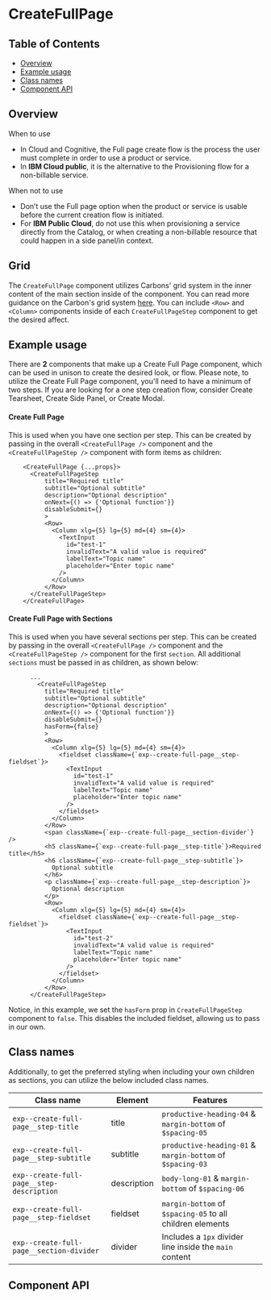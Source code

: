 
# CreateFullPage

## Table of Contents

- [Overview](#overview)
- [Example usage](#example-usage)
- [Class names](#class-names)
- [Component API](#component-api)

## Overview

When to use

- In Cloud and Cognitive, the Full page create flow is the process the user must
  complete in order to use a product or service.
- In **IBM Cloud public**, it is the alternative to the Provisioning flow for a
  non-billable service.

When not to use

- Don’t use the Full page option when the product or service is usable before
  the current creation flow is initiated.
- For **IBM Public Cloud**, do not use this when provisioning a service directly
  from the Catalog, or when creating a non-billable resource that could happen
  in a side panel/in context.

## Grid

The `CreateFullPage` component utilizes Carbons' grid system in the inner
content of the main section inside of the component. You can read more guidance
on the Carbon's grid system
[here](https://www.carbondesignsystem.com/guidelines/2x-grid/overview). You can
include `<Row>` and `<Column>` components inside of each `CreateFullPageStep`
component to get the desired affect.

## Example usage

There are **2** components that make up a Create Full Page component, which can
be used in unison to create the desired look, or flow. Please note, to utilize
the Create Full Page component, you'll need to have a minimum of two steps. If
you are looking for a one step creation flow, consider Create Tearsheet, Create
Side Panel, or Create Modal.

#### Create Full Page

This is used when you have one section per step. This can be created by passing
in the overall `<CreateFullPage />` component and the `<CreateFullPageStep />`
component with form items as children:

```
    <CreateFullPage {...props}>
      <CreateFullPageStep
          title="Required title"
          subtitle="Optional subtitle"
          description="Optional description"
          onNext={() => {'Optional function'}}
          disableSubmit={}
          >
          <Row>
            <Column xlg={5} lg={5} md={4} sm={4}>
              <TextInput
                id="test-1"
                invalidText="A valid value is required"
                labelText="Topic name"
                placeholder="Enter topic name"
              />
            </Column>
          </Row>
      </CreateFullPageStep>
    </CreateFullPage>
```

#### Create Full Page with Sections

This is used when you have several sections per step. This can be created by
passing in the overall `<CreateFullPage />` component and the
`<CreateFullPageStep />` component for the first `section`. All additional
`sections` must be passed in as children, as shown below:

```
      ...
        <CreateFullPageStep
          title="Required title"
          subtitle="Optional subtitle"
          description="Optional description"
          onNext={() => {'Optional function'}}
          disableSubmit={}
          hasForm={false}
          >
          <Row>
            <Column xlg={5} lg={5} md={4} sm={4}>
              <fieldset className={`exp--create-full-page__step-fieldset`}>
                <TextInput
                  id="test-1"
                  invalidText="A valid value is required"
                  labelText="Topic name"
                  placeholder="Enter topic name"
                />
              </fieldset>
            </Column>
          </Row>
          <span className={`exp--create-full-page__section-divider`} />
          <h5 className={`exp--create-full-page__step-title`}>Required title</h5>
          <h6 className={`exp--create-full-page__step-subtitle`}>
            Optional subtitle
          </h6>
          <p className={`exp--create-full-page__step-description`}>
            Optional description
          </p>
          <Row>
            <Column xlg={5} lg={5} md={4} sm={4}>
              <fieldset className={`exp--create-full-page__step-fieldset`}>
                <TextInput
                  id="test-2"
                  invalidText="A valid value is required"
                  labelText="Topic name"
                  placeholder="Enter topic name"
                />
              </fieldset>
            </Column>
          </Row>
      </CreateFullPageStep>
```

Notice, in this example, we set the `hasForm` prop in `CreateFullPageStep`
component to `false`. This disables the included fieldset, allowing us to pass
in our own.

## Class names

Additionally, to get the preferred styling when including your own children as
sections, you can utilize the below included class names.

| Class name                                | Element     | Features                                                   |
| ----------------------------------------- | ----------- | ---------------------------------------------------------- |
| `exp--create-full-page__step-title`       | title       | `productive-heading-04` & `margin-bottom` of `$spacing-05` |
| `exp--create-full-page__step-subtitle`    | subtitle    | `productive-heading-01` & `margin-bottom` of `$spacing-03` |
| `exp--create-full-page__step-description` | description | `body-long-01` & `margin-bottom` of `$spacing-06`          |
| `exp--create-full-page__step-fieldset`    | fieldset    | `margin-bottom` of `$spacing-05` to all children elements  |
| `exp--create-full-page__section-divider`  | divider     | Includes a `1px` divider line inside the `main` content    |

## Component API

<ArgsTable />
